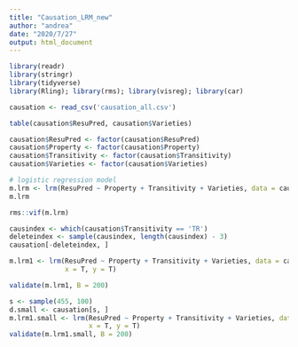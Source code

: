 ```yaml
---
title: "Causation_LRM_new"
author: "andrea"
date: "2020/7/27"
output: html_document
---
```


```r
library(readr)
library(stringr)
library(tidyverse)
library(Rling); library(rms); library(visreg); library(car)
```

```r
causation <- read_csv('causation_all.csv')

table(causation$ResuPred, causation$Varieties)

causation$ResuPred <- factor(causation$ResuPred)
causation$Property <- factor(causation$Property)
causation$Transitivity <- factor(causation$Transitivity)
causation$Varieties <- factor(causation$Varieties)

# logistic regression model
m.lrm <- lrm(ResuPred ~ Property + Transitivity + Varieties, data = causation)
m.lrm
```

```r
rms::vif(m.lrm)
```

```r
causindex <- which(causation$Transitivity == 'TR')
deleteindex <- sample(causindex, length(causindex) - 3)
causation[-deleteindex, ]
```

```r
m.lrm1 <- lrm(ResuPred ~ Property + Transitivity + Varieties, data = causation, 
              x = T, y = T)

validate(m.lrm1, B = 200)
```

```r
s <- sample(455, 100)
d.small <- causation[s, ]
m.lrm1.small <- lrm(ResuPred ~ Property + Transitivity + Varieties, data = d.small, 
                    x = T, y = T)
validate(m.lrm1.small, B = 200)
```
